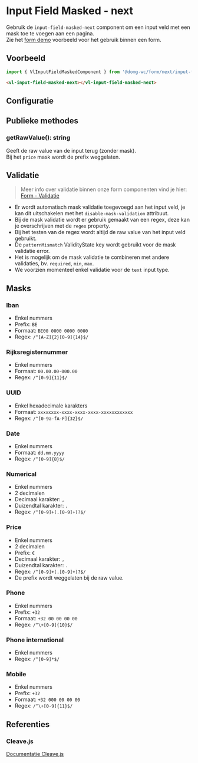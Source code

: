
# Input Field Masked - next

Gebruik de `input-field-masked-next` component om een input veld met een mask toe te voegen aan een pagina.<br/>
Zie het [form demo](/docs/ontwerp-form-demo--documentatie) voorbeeld voor het gebruik binnen een form.

## Voorbeeld

```js
import { VlInputFieldMaskedComponent } from '@domg-wc/form/next/input-field-masked';
```

```html
<vl-input-field-masked-next></vl-input-field-masked-next>
```

<Canvas of={VlInputFieldMaskedStories.InputFieldMaskedIban} />

## Configuratie

<ArgTypes of={VlInputFieldMaskedStories.InputFieldMaskedIban} />

## Publieke methodes

<FormControlPublicMethods />

### getRawValue(): string

Geeft de raw value van de input terug (zonder mask).<br/>
Bij het `price` mask wordt de prefix weggelaten.

## Validatie
> Meer info over validatie binnen onze form componenten vind je hier: [Form - Validatie](/docs/ontwerp-form-validation--documentatie)

- Er wordt automatisch mask validatie toegevoegd aan het input veld, je kan dit uitschakelen met het `disable-mask-validation` attribuut.
- Bij de mask validatie wordt er gebruik gemaakt van een regex, deze kan je overschrijven met de `regex` property.
- Bij het testen van de regex wordt altijd de raw value van het input veld gebruikt.
- De `patternMismatch` ValidityState key wordt gebruikt voor de mask validatie error.
- Het is mogelijk om de mask validatie te combineren met andere validaties, bv. `required`, `min`, `max`.
- We voorzien momenteel enkel validatie voor de `text` input type.

## Masks

### Iban

- Enkel nummers
- Prefix: `BE`
- Formaat: `BE00 0000 0000 0000`
- Regex: `/^[A-Z]{2}[0-9]{14}$/`

<Canvas of={VlInputFieldMaskedStories.InputFieldMaskedIban} />

### Rijksregisternummer

- Enkel nummers
- Formaat: `00.00.00-000.00`
- Regex: `/^[0-9]{11}$/`

<Canvas of={VlInputFieldMaskedStories.InputFieldMaskedRrn} />

### UUID

- Enkel hexadecimale karakters
- Formaat: `xxxxxxxx-xxxx-xxxx-xxxx-xxxxxxxxxxxx`
- Regex: `/^[0-9a-fA-F]{32}$/`

<Canvas of={VlInputFieldMaskedStories.InputFieldMaskedUuid} />

### Date

- Enkel nummers
- Formaat: `dd.mm.yyyy`
- Regex: `/^[0-9]{8}$/`

<Canvas of={VlInputFieldMaskedStories.InputFieldMaskedDate} />

### Numerical

- Enkel nummers
- 2 decimalen
- Decimaal karakter: `,`
- Duizendtal karakter: `.`
- Regex: `/^[0-9]+(.[0-9]+)?$/`

<Canvas of={VlInputFieldMaskedStories.InputFieldMaskedNumerical} />

### Price

- Enkel nummers
- 2 decimalen
- Prefix: `€`
- Decimaal karakter: `,`
- Duizendtal karakter: `.`
- Regex: `/^[0-9]+(.[0-9]+)?$/`
- De prefix wordt weggelaten bij de raw value.

<Canvas of={VlInputFieldMaskedStories.InputFieldMaskedPrice} />

### Phone

- Enkel nummers
- Prefix: `+32`
- Formaat: `+32 00 00 00 00`
- Regex: `/^\+[0-9]{10}$/`

<Canvas of={VlInputFieldMaskedStories.InputFieldMaskedPhone} />

### Phone international

- Enkel nummers
- Regex: `/^[0-9]*$/`

<Canvas of={VlInputFieldMaskedStories.InputFieldMaskedPhoneInternational} />

### Mobile

- Enkel nummers
- Prefix: `+32`
- Formaat: `+32 000 00 00 00`
- Regex: `/^\+[0-9]{11}$/`

<Canvas of={VlInputFieldMaskedStories.InputFieldMaskedMobile} />

## Referenties

### Cleave.js

[Documentatie Cleave.js](https://nosir.github.io/cleave.js/)
